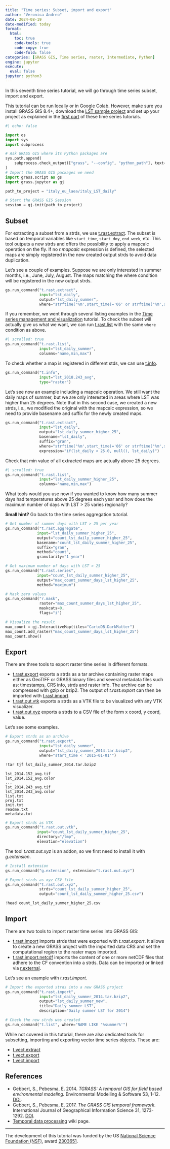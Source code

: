 ```yaml
---
title: "Time series: Subset, import and export"
author: "Veronica Andreo"
date: 2024-08-19
date-modified: today
format:
  html:
    toc: true
    code-tools: true
    code-copy: true
    code-fold: false
categories: [GRASS GIS, Time series, raster, Intermediate, Python]
engine: jupyter
execute:
  eval: false
jupyter: python3
---
```


In this seventh time series tutorial, we will go through time
series subset, import and export.

::: {.callout-note title="Setup"}
This tutorial can be run locally or in Google Colab. However, make sure you
install GRASS GIS 8.4+, download the
[LST sample project](https://zenodo.org/doi/10.5281/zenodo.3564514)
and set up your project as explained in the
[first part](time_series_management_and_visualization.qmd) of these time
series tutorials.
:::

```python
#| echo: false

import os
import sys
import subprocess

# Ask GRASS GIS where its Python packages are
sys.path.append(
    subprocess.check_output(["grass", "--config", "python_path"], text=True).strip()
)
# Import the GRASS GIS packages we need
import grass.script as gs
import grass.jupyter as gj

path_to_project = "italy_eu_laea/italy_LST_daily"

# Start the GRASS GIS Session
session = gj.init(path_to_project)
```

## Subset

For extracting a subset from a strds, we use
[t.rast.extract](https://grass.osgeo.org/grass-stable/manuals/t.rast.mapcalc.html).
The subset is based on temporal variables like `start_time`, `start_doy`,
`end_week`, etc.
This tool outputs a new strds and offers the possibility to apply a
mapcalc operation on the fly. If no *r.mapcalc* expression is defined,
the selected maps are simply registered in the new created output strds
to avoid data duplication.

Let's see a couple of examples. Suppose we are only interested in summer months,
i.e., June, July, August. The maps matching the where condition will be
registered in the new output strds.

```python
gs.run_command("t.rast.extract",
               input="lst_daily",
               output="lst_daily_summer",
               where="strftime('%m',start_time)='06' or strftime('%m',start_time)='07' or strftime('%m', start_time)='08'")
```

If you remember, we went through several listing examples in the
[Time series management and visualization](time_series_management_and_visualization.qmd) tutorial.
To check the subset will actually give us what we want, we can run
[t.rast.list](https://grass.osgeo.org/grass-stable/manuals/t.rast.list.html)
with the same `where` condition as above.

```python
#| scrolled: true
gs.run_command("t.rast.list",
               input="lst_daily_summer",
               columns="name,min,max")
```

To check whether a map is registered in different stds, we can use
[t.info](https://grass.osgeo.org/grass-stable/manuals/t.info.html).

```python
gs.run_command("t.info",
               input="lst_2018.243_avg",
               type="raster")
```

Let's see now an example including a mapcalc operation. We still want the daily
maps of summer, but we are only interested in areas where LST was higher than
25 degrees.
Note that in this second case, we created a new strds, i.e., we modified the
original with the mapcalc expression, so we need to provide basename and suffix
for the newly created maps.

```python
gs.run_command("t.rast.extract",
               input="lst_daily",
               output="lst_daily_summer_higher_25",
               basename="lst_daily",
               suffix="gran",
               where="strftime('%m',start_time)='06' or strftime('%m',start_time)='07' or strftime('%m', start_time)='08'",
               expression="if(lst_daily < 25.0, null(), lst_daily)")
```

Check that min value of all extracted maps are actually above 25 degrees.

```python
#| scrolled: true
gs.run_command("t.rast.list",
               input="lst_daily_summer_higher_25",
               columns="name,min,max")
```

What tools would you use now if you wanted to know how many summer days had
temperatures above 25 degrees each year and how does the maximum number of days
with LST > 25 varies regionally?

**Small hint?** Go back to the time series aggregation tutorial.

```python
# Get number of summer days with LST > 25 per year
gs.run_command("t.rast.aggregate",
              input="lst_daily_summer_higher_25",
              output="count_lst_daily_summer_higher_25",
              basename="count_lst_daily_summer_higher_25",
              suffix="gran",
              method="count",
              granularity="1 year")
```

```python
# Get maximum number of days with LST > 25
gs.run_command("t.rast.series",
              input="count_lst_daily_summer_higher_25",
              output="max_count_summer_days_lst_higher_25",
              method="maximum")
```

```python
# Mask zero values
gs.run_command("r.mask",
               raster="max_count_summer_days_lst_higher_25",
               maskcats=0,
               flags="i")
```

```python
# Visualize the result
max_count = gj.InteractiveMap(tiles="CartoDB.DarkMatter")
max_count.add_raster("max_count_summer_days_lst_higher_25")
max_count.show()
```

## Export

There are three tools to export raster time series in different formats.

* [t.rast.export](https://grass.osgeo.org/grass-stable/manuals/t.rast.export.html) exports a strds as a tar archive containing raster maps either as GeoTIFF or GRASS binary files and several metadata files such as: timestamps, CRS info, strds and raster info. The archive can be compressed with gzip or bzip2. The output of *t.rast.export* can then be imported with [t.rast.import](https://grass.osgeo.org/grass-stable/manuals/t.rast.import.html).
* [t.rast.out.vtk](https://grass.osgeo.org/grass-stable/manuals/t.rast.out.vtk.html) exports a strds as a VTK file to be visualized with any VTK visualizer.
* [t.rast.out.xyz](https://grass.osgeo.org/grass-stable/manuals/addons/t.rast.out.xyz.html) exports a strds to a CSV file of the form x coord, y coord, value.

Let's see some examples.

```python
# Export strds as an archive
gs.run_command("t.rast.export",
               input="lst_daily_summer",
               output="lst_daily_summer_2014.tar.bzip2",
               where="start_time < '2015-01-01'")
```

```python
!tar tjf lst_daily_summer_2014.tar.bzip2
```

```
lst_2014.152_avg.tif
lst_2014.152_avg.color
...
lst_2014.243_avg.tif
lst_2014.243_avg.color
list.txt
proj.txt
init.txt
readme.txt
metadata.txt
```

```python
# Export strds as VTK
gs.run_command("t.rast.out.vtk",
              input="count_lst_daily_summer_higher_25",
              directory="/tmp",
              elevation="elevation")
```

The tool *t.rast.out.xyz* is an addon, so we first need to install it with *g.extension*.

```python
# Install extension
gs.run_command("g.extension", extension="t.rast.out.xyz")
```

```python
# Export strds as xyz CSV file
gs.run_command("t.rast.out.xyz",
               strds="count_lst_daily_summer_higher_25",
               output="count_lst_daily_summer_higher_25.csv")
```

```python
!head count_lst_daily_summer_higher_25.csv
```

## Import

There are two tools to import raster time series into GRASS GIS:

* [t.rast.import](https://grass.osgeo.org/grass-stable/manuals/t.rast.import.html) imports strds that were exported with *t.rast.export*. It allows to create a new GRASS project with the imported data CRS and set the computational region to the raster maps imported.
* [t.rast.import.netcdf](https://grass.osgeo.org/grass-stable/manuals/addons/t.rast.import.netcdf.html) imports the content of one or more netCDF files that adhere to the CF convention into a strds. Data can be imported or linked via [r.external](https://grass.osgeo.org/grass-stable/manuals/r.external.html).

Let's see an example with *t.rast.import*.

```python
# Import the exported strds into a new GRASS project
gs.run_command("t.rast.import",
               input="lst_daily_summer_2014.tar.bzip2",
               output="lst_daily_summer_new",
               title="Daily summer LST",
               description="Daily summer LST for 2014")
```

```python
# Check the new strds was created
gs.run_command("t.list", where="NAME LIKE '%summer%'")
```

:::{.callout-note title="What about vector time series?"}
While not covered in this tutorial, there are also dedicated tools for subsetting, importing and exporting vector time series objects. These are:

* [t.vect.extract](https://grass.osgeo.org/grass-stable/manuals/t.vect.extract.html)
* [t.vect.export](https://grass.osgeo.org/grass-stable/manuals/t.vect.export.html)
* [t.vect.import](https://grass.osgeo.org/grass-stable/manuals/t.vect.import.html)
:::


## References

- Gebbert, S., Pebesma, E. 2014.
_TGRASS: A temporal GIS for field based environmental modeling._
Environmental Modelling & Software 53, 1-12.
[DOI](http://dx.doi.org/10.1016/j.envsoft.2013.11.001).
- Gebbert, S., Pebesma, E. 2017. _The GRASS GIS temporal framework._
International Journal of Geographical Information Science 31, 1273-1292.
[DOI](http://dx.doi.org/10.1080/13658816.2017.1306862).
- [Temporal data processing](https://grasswiki.osgeo.org/wiki/Temporal_data_processing) wiki page.


***

:::{.smaller}
The development of this tutorial was funded by the US
[National Science Foundation (NSF)](https://www.nsf.gov/),
award [2303651](https://www.nsf.gov/awardsearch/showAward?AWD_ID=2303651).
:::


